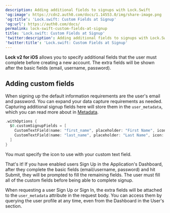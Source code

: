 ```yaml
---
description: Adding additional fields to signups with Lock.Swift
'og:image': https://cdn2.auth0.com/docs/1.14553.0/img/share-image.png
'og:title': 'Lock.swift: Custom Fields at Signup'
'og:url': https://auth0.com/docs/
permalink: lock-swift-custom-fields-at-signup
title: 'Lock.swift: Custom Fields at Signup'
'twitter:description': Adding additional fields to signups with Lock.Swift
'twitter:title': 'Lock.swift: Custom Fields at Signup'
---
```

**Lock v2 for iOS** allows you to specify additional fields that the user must complete before creating a new account. The extra fields will be shown after the basic fields (email, username, password).

## Adding custom fields

When signing up the default information requirements are the user's email and password. You can expand your data capture requirements as needed. Capturing additional signup fields here will store them in the `user_metadata`, which you can read more about in [Metadata](/docs/manage-users/user-accounts/metadata).

```swift lines
.withOptions {
  $0.customSignupFields = [
    CustomTextField(name: "first_name", placeholder: "First Name", icon: LazyImage(name: "ic_person", bundle: Lock.bundle)),
    CustomTextField(name: "last_name", placeholder: "Last Name", icon: LazyImage(name: "ic_person", bundle: Lock.bundle))
  ]
}
```

You must specify the icon to use with your custom text field.

That's it! If you have enabled users Sign Up in the Application's Dashboard, after they complete the basic fields (email/username, password) and hit Submit, they will be prompted to fill the remaining fields. The user must fill all of the custom fields before being able to complete signup.

When requesting a user Sign Up or Sign In, the extra fields will be attached to the `user_metadata` attribute in the request body. You can access them by querying the user profile at any time, even from the Dashboard in the User's section.